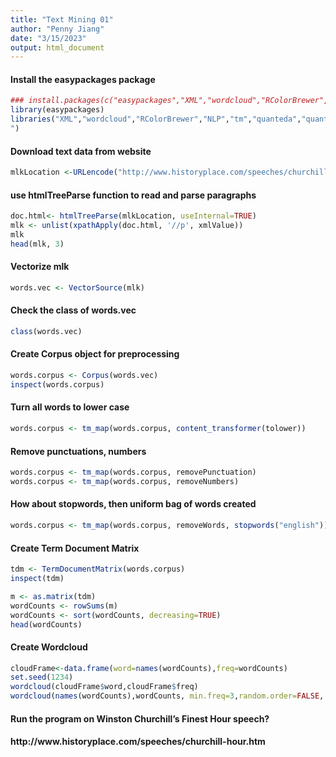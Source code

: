 ---
title: "Text Mining 01"
author: "Penny Jiang"
date: "3/15/2023"
output: html_document
---

#### Install the easypackages package

```{r}
### install.packages(c("easypackages","XML","wordcloud","RColorBrewer","NLP","tm","quanteda","quanteda.textstats"))
library(easypackages)
libraries("XML","wordcloud","RColorBrewer","NLP","tm","quanteda","quanteda.textstat
")
```

#### Download text data from website

```{r}
mlkLocation <-URLencode("http://www.historyplace.com/speeches/churchill-hour.htm")
```

#### use htmlTreeParse function to read and parse paragraphs

```{r}
doc.html<- htmlTreeParse(mlkLocation, useInternal=TRUE)
mlk <- unlist(xpathApply(doc.html, '//p', xmlValue))
mlk
head(mlk, 3)
```

#### Vectorize mlk

```{r}
words.vec <- VectorSource(mlk)
```

#### Check the class of words.vec

```{r}
class(words.vec)
```

#### Create Corpus object for preprocessing

```{r}
words.corpus <- Corpus(words.vec)
inspect(words.corpus)
```

#### Turn all words to lower case

```{r}
words.corpus <- tm_map(words.corpus, content_transformer(tolower))
```

#### Remove punctuations, numbers

```{r}
words.corpus <- tm_map(words.corpus, removePunctuation)
words.corpus <- tm_map(words.corpus, removeNumbers)
```

#### How about stopwords, then uniform bag of words created

```{r}
words.corpus <- tm_map(words.corpus, removeWords, stopwords("english"))
```

#### Create Term Document Matrix

```{r}
tdm <- TermDocumentMatrix(words.corpus)
inspect(tdm)

m <- as.matrix(tdm)
wordCounts <- rowSums(m)
wordCounts <- sort(wordCounts, decreasing=TRUE)
head(wordCounts)
```

#### Create Wordcloud

```{r}
cloudFrame<-data.frame(word=names(wordCounts),freq=wordCounts)
set.seed(1234)
wordcloud(cloudFrame$word,cloudFrame$freq)
wordcloud(names(wordCounts),wordCounts, min.freq=3,random.order=FALSE, max.words=500,scale=c(3,.5), rot.per=0.35,colors=brewer.pal(8,"Dark2"))
```

#### Run the program on Winston Churchill's Finest Hour speech?

#### http://www.historyplace.com/speeches/churchill-hour.htm
